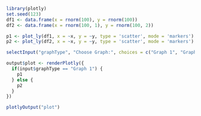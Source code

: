 

```r
library(plotly)
set.seed(123)
df1 <- data.frame(x = rnorm(100), y = rnorm(100))
df2 <- data.frame(x = rnorm(100, 1), y = rnorm(100, 2))

p1 <- plot_ly(df1, x = ~x, y = ~y, type = 'scatter', mode = 'markers')
p2 <- plot_ly(df2, x = ~x, y = ~y, type = 'scatter', mode = 'markers')

selectInput("graphType", "Choose Graph:", choices = c("Graph 1", "Graph 2"))

output$plot <- renderPlotly({
  if(input$graphType == "Graph 1") {
    p1
  } else {
    p2
  }
})

plotlyOutput("plot")
```